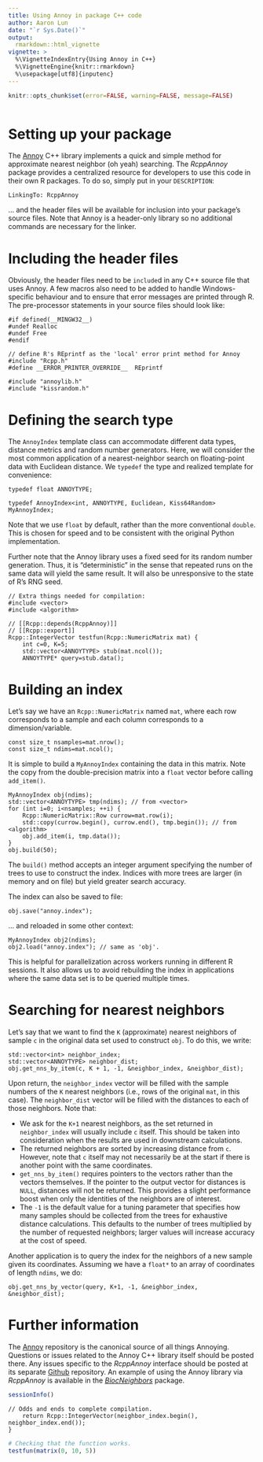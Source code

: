 ```yaml
---
title: Using Annoy in package C++ code
author: Aaron Lun 
date: "`r Sys.Date()`"
output: 
  rmarkdown::html_vignette
vignette: >
  %\VignetteIndexEntry{Using Annoy in C++}
  %\VignetteEngine{knitr::rmarkdown}
  %\usepackage[utf8]{inputenc}
---
```


```r
knitr::opts_chunk$set(error=FALSE, warning=FALSE, message=FALSE)
```

```Rcpp
```

# Setting up your package 

The [Annoy](https://github.com/spotify/annoy) C++ library implements a quick and simple method for approximate nearest neighbor (oh yeah) searching.
The _RcppAnnoy_ package provides a centralized resource for developers to use this code in their own R packages.
To do so, simply put in your `DESCRIPTION`:

```
LinkingTo: RcppAnnoy
```

... and the header files will be available for inclusion into your package's source files.
Note that Annoy is a header-only library so no additional commands are necessary for the linker.

# Including the header files

Obviously, the header files need to be `include`d in any C++ source file that uses Annoy.
A few macros also need to be added to handle Windows-specific behaviour and to ensure that error messages are printed through R.
The pre-processor statements in your source files should look like:

```Rcpp
#if defined(__MINGW32__)
#undef Realloc
#undef Free
#endif

// define R's REprintf as the 'local' error print method for Annoy
#include "Rcpp.h"
#define __ERROR_PRINTER_OVERRIDE__  REprintf

#include "annoylib.h"
#include "kissrandom.h"
```

# Defining the search type 

The `AnnoyIndex` template class can accommodate different data types, distance metrics and random number generators.
Here, we will consider the most common application of a nearest-neighbor search on floating-point data with Euclidean distance.
We `typedef` the type and realized template for convenience:

```Rcpp
typedef float ANNOYTYPE;

typedef AnnoyIndex<int, ANNOYTYPE, Euclidean, Kiss64Random> MyAnnoyIndex;
```

Note that we use `float` by default, rather than the more conventional `double`.
This is chosen for speed and to be consistent with the original Python implementation.

Further note that the Annoy library uses a fixed seed for its random number generation.
Thus, it is "deterministic" in the sense that repeated runs on the same data will yield the same result.
It will also be unresponsive to the state of R's RNG seed.

```Rcpp
// Extra things needed for compilation:
#include <vector>
#include <algorithm>

// [[Rcpp::depends(RcppAnnoy)]]
// [[Rcpp::export]]
Rcpp::IntegerVector testfun(Rcpp::NumericMatrix mat) {
    int c=0, K=5;
    std::vector<ANNOYTYPE> stub(mat.ncol());
    ANNOYTYPE* query=stub.data();
```

# Building an index

Let's say we have an `Rcpp::NumericMatrix` named `mat`, where each row corresponds to a sample and each column corresponds to a dimension/variable.

```Rcpp
const size_t nsamples=mat.nrow();
const size_t ndims=mat.ncol();
```

It is simple to build a `MyAnnoyIndex` containing the data in this matrix.
Note the copy from the double-precision matrix into a `float` vector before calling `add_item()`.

```Rcpp
MyAnnoyIndex obj(ndims);
std::vector<ANNOYTYPE> tmp(ndims); // from <vector>
for (int i=0; i<nsamples; ++i) {
    Rcpp::NumericMatrix::Row currow=mat.row(i); 
    std::copy(currow.begin(), currow.end(), tmp.begin()); // from <algorithm>
    obj.add_item(i, tmp.data());
}
obj.build(50);
```

The `build()` method accepts an integer argument specifying the number of trees to use to construct the index.
Indices with more trees are larger (in memory and on file) but yield greater search accuracy.

The index can also be saved to file:

```Rcpp
obj.save("annoy.index");
```

... and reloaded in some other context:

```Rcpp
MyAnnoyIndex obj2(ndims);
obj2.load("annoy.index"); // same as 'obj'.
```

This is helpful for parallelization across workers running in different R sessions.
It also allows us to avoid rebuilding the index in applications where the same data set is to be queried multiple times.

# Searching for nearest neighbors

Let's say that we want to find the `K` (approximate) nearest neighbors of sample `c` in the original data set used to construct `obj`.
To do this, we write:

```Rcpp
std::vector<int> neighbor_index;
std::vector<ANNOYTYPE> neighbor_dist;
obj.get_nns_by_item(c, K + 1, -1, &neighbor_index, &neighbor_dist); 
```

Upon return, the `neighbor_index` vector will be filled with the sample numbers of the `K` nearest neighbors (i.e., rows of the original `mat`, in this case).
The `neighbor_dist` vector will be filled with the distances to each of those neighbors.
Note that:

- We ask for the `K+1` nearest neighbors, as the set returned in `neighbor_index` will usually include `c` itself.
This should be taken into consideration when the results are used in downstream calculations.
- The returned neighbors are sorted by increasing distance from `c`.
However, note that `c` itself may not necessarily be at the start if there is another point with the same coordinates.
- `get_nns_by_item()` requires pointers to the vectors rather than the vectors themselves.
If the pointer to the output vector for distances is `NULL`, distances will not be returned.
This provides a slight performance boost when only the identities of the neighbors are of interest.
- The `-1` is the default value for a tuning parameter that specifies how many samples should be collected from the trees for exhaustive distance calculations.
This defaults to the number of trees multiplied by the number of requested neighbors; larger values will increase accuracy at the cost of speed.

Another application is to query the index for the neighbors of a new sample given its coordinates.
Assuming we have a `float*` to an array of coordinates of length `ndims`, we do:

```Rcpp
obj.get_nns_by_vector(query, K+1, -1, &neighbor_index, &neighbor_dist);
```

# Further information

The [Annoy](https://github.com/spotify/Annoy) repository is the canonical source of all things Annoying.
Questions or issues related to the Annoy C++ library itself should be posted there.
Any issues specific to the _RcppAnnoy_ interface should be posted at its separate [Github](https://github.com/eddelbuettel/rcppannoy) repository.
An example of using the Annoy library via _RcppAnnoy_ is available in the [_BiocNeighbors_](https://bioconductor.org/packages/BiocNeighbors) package.

```r
sessionInfo()
```

```Rcpp
// Odds and ends to complete compilation.
    return Rcpp::IntegerVector(neighbor_index.begin(), neighbor_index.end());
}
```

```r
# Checking that the function works.
testfun(matrix(0, 10, 5))
```
